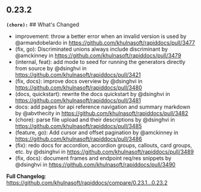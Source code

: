 ## 0.23.2
**`(chore):`** ## What's Changed
* improvement: throw a better error when an invalid version is used by @armandobelardo in https://github.com/khulnasoft/rapiddocs/pull/3477
* (fix, go): Discriminated unions always include discriminant by @amckinney in https://github.com/khulnasoft/rapiddocs/pull/3479
* (internal, feat): add  mode to seed for running the generators directly from source by @dsinghvi in https://github.com/khulnasoft/rapiddocs/pull/3421
* (fix, docs): improve docs overview by @dsinghvi in https://github.com/khulnasoft/rapiddocs/pull/3480
* (docs, quickstart): rewrite the docs quickstart by @dsinghvi in https://github.com/khulnasoft/rapiddocs/pull/3481
* docs: add pages for api reference navigation and summary markdown by @abvthecity in https://github.com/khulnasoft/rapiddocs/pull/3482
* (chore): parse file upload and their descriptions by @dsinghvi in https://github.com/khulnasoft/rapiddocs/pull/3485
* (feature, go): Add cursor and offset pagination by @amckinney in https://github.com/khulnasoft/rapiddocs/pull/3486
* (fix): redo docs for accordion, accordion groups, callouts, card groups, etc. by @dsinghvi in https://github.com/khulnasoft/rapiddocs/pull/3489
* (fix, docs): document frames and endpoint req/res snippets by @dsinghvi in https://github.com/khulnasoft/rapiddocs/pull/3490


**Full Changelog**: https://github.com/khulnasoft/rapiddocs/compare/0.23.1...0.23.2

